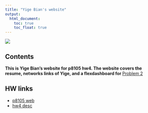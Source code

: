 ```yaml
---
title: "Yige Bian's website"
output:
  html_document:
    toc: true
    toc_float: true
---
```


![](image/cumc.png)

## Contents
**This is Yige Bian's website for p8105 hw4. The website covers the resume, networks links of Yige, and a flexdashboard for **[Problem 2](problem2.html)

## HW links
* [p8105 web](https://p8105.com/index.html) 
* [hw4 desc](https://p8105.com/homework_4.html)